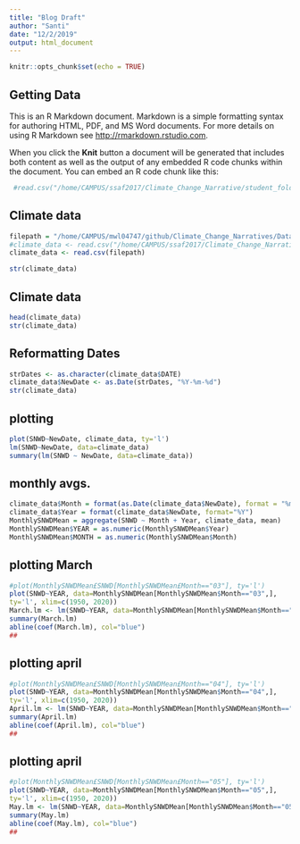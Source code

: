 ```yaml
---
title: "Blog Draft"
author: "Santi"
date: "12/2/2019"
output: html_document
---
```


```r
knitr::opts_chunk$set(echo = TRUE)
```

## Getting Data

This is an R Markdown document. Markdown is a simple formatting syntax for authoring HTML, PDF, and MS Word documents. For more details on using R Markdown see <http://rmarkdown.rstudio.com>.

When you click the **Knit** button a document will be generated that includes both content as well as the output of any embedded R code chunks within the document. You can embed an R code chunk like this:

```r
 #read.csv("/home/CAMPUS/ssaf2017/Climate_Change_Narrative/student_folders/Santi_Saravia/Blogdraft_files/santi_mt_washington_data.csv")
```

## Climate data 


```r
filepath = "/home/CAMPUS/mwl04747/github/Climate_Change_Narratives/Data/FA19/Saravia.csv"
#climate_data <- read.csv("/home/CAMPUS/ssaf2017/Climate_Change_Narrative/student_folders/Santi_Saravia/Blogdraft_files/santi_mt_washington_data.csv")
climate_data <- read.csv(filepath)

str(climate_data)
```

## Climate data 


```r
head(climate_data)
str(climate_data)
```
## Reformatting Dates
```r
strDates <- as.character(climate_data$DATE)
climate_data$NewDate <- as.Date(strDates, "%Y-%m-%d")
str(climate_data)
```
## plotting
```r
plot(SNWD~NewDate, climate_data, ty='l')
lm(SNWD~NewDate, data=climate_data)
summary(lm(SNWD ~ NewDate, data=climate_data))
```
## monthly avgs.
```r
climate_data$Month = format(as.Date(climate_data$NewDate), format = "%m")
climate_data$Year = format(climate_data$NewDate, format="%Y")
MonthlySNWDMean = aggregate(SNWD ~ Month + Year, climate_data, mean)
MonthlySNWDMean$YEAR = as.numeric(MonthlySNWDMean$Year)
MonthlySNWDMean$MONTH = as.numeric(MonthlySNWDMean$Month)
```

## plotting March
```r
#plot(MonthlySNWDMean£SNWD[MonthlySNWDMean£Month=="03"], ty='l')
plot(SNWD~YEAR, data=MonthlySNWDMean[MonthlySNWDMean$Month=="03",],
ty='l', xlim=c(1950, 2020))
March.lm <- lm(SNWD~YEAR, data=MonthlySNWDMean[MonthlySNWDMean$Month=="03",])
summary(March.lm)
abline(coef(March.lm), col="blue")
##
```



## plotting april 
```r
#plot(MonthlySNWDMean£SNWD[MonthlySNWDMean£Month=="04"], ty='l')
plot(SNWD~YEAR, data=MonthlySNWDMean[MonthlySNWDMean$Month=="04",],
ty='l', xlim=c(1950, 2020))
April.lm <- lm(SNWD~YEAR, data=MonthlySNWDMean[MonthlySNWDMean$Month=="04",])
summary(April.lm)
abline(coef(April.lm), col="blue")
##
```
## plotting april 
```r
#plot(MonthlySNWDMean£SNWD[MonthlySNWDMean£Month=="05"], ty='l')
plot(SNWD~YEAR, data=MonthlySNWDMean[MonthlySNWDMean$Month=="05",],
ty='l', xlim=c(1950, 2020))
May.lm <- lm(SNWD~YEAR, data=MonthlySNWDMean[MonthlySNWDMean$Month=="05",])
summary(May.lm)
abline(coef(May.lm), col="blue")
##
```
